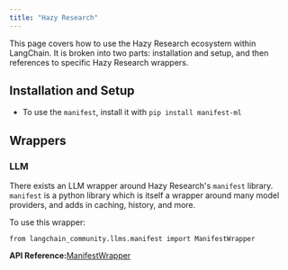 ```yaml
---
title: "Hazy Research"
---
```


This page covers how to use the Hazy Research ecosystem within LangChain. It is broken into two parts: installation and setup, and then references to specific Hazy Research wrappers.

## Installation and Setup

* To use the `manifest`, install it with `pip install manifest-ml`

## Wrappers

### LLM

There exists an LLM wrapper around Hazy Research's `manifest` library. `manifest` is a python library which is itself a wrapper around many model providers, and adds in caching, history, and more.

To use this wrapper:

```
from langchain_community.llms.manifest import ManifestWrapper
```

**API Reference:**[ManifestWrapper](https://python.langchain.com/api_reference/community/llms/langchain_community.llms.manifest.ManifestWrapper.html)
